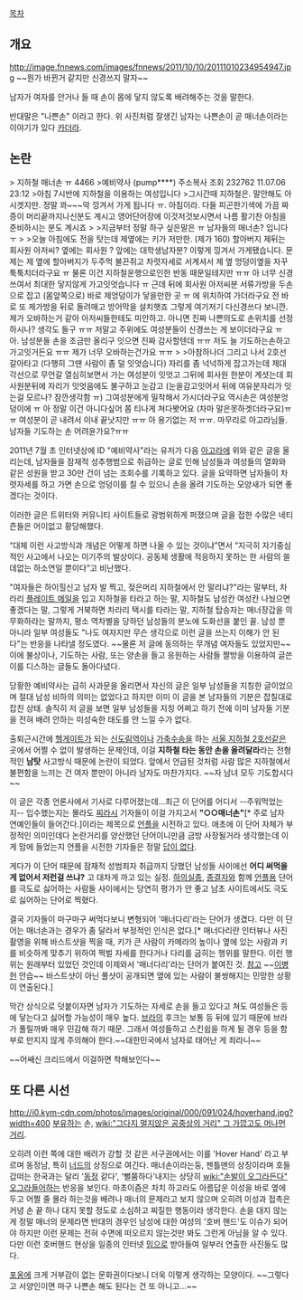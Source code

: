 [[목차]]
== 개요 ==
http://image.fnnews.com/images/fnnews/2011/10/10/20111010234954947.jpg
~~뭔가 바뀐거 같지만 신경쓰지 말자~~

남자가 여자를 안거나 들 때 손이 몸에 닿지 않도록 배려해주는 것을 말한다. 


반대말은 "나쁜손" 이라고 한다. 위 사진처럼 잘생긴 남자는 나쁜손이 곧 매너손이라는 이야기가 있다 [[카더라]].

== 논란 ==
> 지하철 매너손 ㅠ 4466
>예비약사 (pump****) 주소복사 조회 232762 11.07.06 23:12
>아침 7시반에 지하철을 이용하는 여성입니다 
>그시간때 지하철은. 말안해도 아시겟지만. 정말 꽈~~~악 낑겨서 가게 됩니다 ㅠ. 아침이라. 다들 피곤한기색에 가끔 짜증이 머리끝까지나신분도 계시고 영어단어장에 이것저것보시면서 나름 활기찬 아침을 준비하시는 분도 계시죠 
>
>지금부터 정말 하구 싶은말은 ㅠ 남자들의 매너손? 입니다ㅜ 
>
>오늘 아침에도 전을 탓는데 제옆에는 키가 저만한. (제가 160) 할아버지 제뒤는 회사원 아저씨? 옆에는 회사원 ? 앞에는 대학생남자분? 이렇게 낑겨서 가게됐습니다. 문제는 제 옆에 할아버지가 두주먹 불끈쥐고 차렷자세로 서계셔서 제 옆 엉덩이옆을 자꾸 툭툭치더라구요 ㅠ 물론 이건 지하철운행으로인한 반동 때문일테지만 ㅠㅠ 아 너무 신경쓰여서 최대한 닿지않게 가고잇엇습니다 ㅠ 근데 뒤에 회사원 아저씨분 서류가방을 두손으로 잡고 (몸앞쪽으로) 바로 제엉덩이가 닿을만한 곳 ㅠ 에 위치하여 가더라구요 전 바로 또 제가방을 뒤로 돌려매고 방어막을 설치햇죠 그렇게 여기저기 다신경쓰다 보니깐. 제가 오바하는거 같아 아저씨들한테도 미안하고. 아니면 진짜 나쁜의도로 손위치를 선정하시나? 생각도 들구 ㅠㅠ 저말고 주위에도 여성분들이 신경쓰는 게 보이더라구요 ㅠ 아. 남성분들 손을 조금만 올리구 잇으면 진짜 감사할텐데 ㅠㅠ 저도 늘 기도하는손하고 가고잇거든요 ㅠㅠ 제가 너무 오바하는건가요 ㅠㅠ 
>
>아참하나더 그리고 나서 2호선갈아타고 (다행히 그땐 사람이 좀 덜 잇엇습니다) 자리를 좀 넉넉하게 잡고가는데 제대각선으로 무언갈 열심히보면서 가는 여성분이 잇엇고 그뒤에 회사원 한분이 계셧는데 회사원분뒤에 자리가 잇엇음에도 불구하고 눈감고 (눈을감고잇어서 뒤에 여유분자리가 잇는걸 모르나? 잠깐생각함 ㅠ) 그여성분에게 밀착해서 가시더라구요 역시손은 여성분엉덩이에 ㅠ 아 정말 이건 아니다싶어 쫌 티나게 쳐다봣어요 (차마 말은못하겟더라구요)ㅠㅠ 여성분이 곧 내려서 이내 끝낫지만 ㅠㅠ 아 용기없는 저 ㅠㅠ. 마무리로 아고라님들. 남자들 기도하는 손 어려윤가요?ㅠㅠ

2011년 7월 초 인터넷상에 ID "예비약사"라는 유저가 다음 [[아고라]]에 위와 같은 글을 올리는데, 남자들을 잠재적 성추행범으로 취급하는 글로 인해 남성들과 여성들의 열화와 같은 성원을 받고 30만 건이 넘는 조회수를 기록하고 있다. 글을 요약하면 남자들이 차렷자세를 하고 가면 손으로 엉덩이를 칠 수 있으니 손을 올려 기도하는 모양새가 되면 좋겠다는 것이다. 

이러한 글은 트위터와 커뮤니티 사이트들로 광범위하게 퍼졌으며 글을 접한 수많은 네티즌들은 어이없고 황당해했다.

“대체 이런 사고방식과 개념은 어떻게 하면 나올 수 있는 것이냐”면서 “지극히 자기중심적인 사고에서 나오는 이기주의 발상이다. 공동체 생활에 적응하지 못하는 한 사람의 쓸데없는 하소연일 뿐이다”고 비난했다.

"여자들은 하이힐신고 남자 발 찍고, 젖은머리 지하철에서 안 말리냐?"라는 말부터, 차라리 [[플레이트 메일]]을 입고 지하철을 타라고 하는 말, 지하철도 남성칸 여성칸 나눴으면 좋겠다는 말, 그렇게 거북하면 차라리 택시를 타라는 말, 지하철 탑승자는 매너장갑을 의무화하라는 말까지, 평소 역차별을 당하던 남성들의 분노에 도화선을 붙인 꼴. 남성 뿐 아니라 일부 여성들도 "나도 여자지만 무슨 생각으로 이런 글을 쓰는지 이해가 안 된다"는 반응을 나타낼 정도였다. ~~물론 저 글에 동의하는 무개념 여자들도 있었지만~~ 이에 불상이나, 기도하는 사람, 또는 양손을 들고 응원하는 사람들 짤방을 이용하여 글쓴이를 디스하는 글들도 돌아다녔다.

당황한 예비약사는 급히 사과문을 올리면서 자신의 글은 일부 남성들을 지칭한 글이었으며 절대 남성 비하의 의미는 없었다고 하지만 이미 이 글을 본 남자들의 기분은 잡칠대로 잡친 상태. 솔직히 저 글을 보면 일부 남성들을 지칭 어쩌고 하기 전에 이미 남자들 기분을 전혀 배려 안하는 미성숙한 태도를 안 느낄 수가 없다. 

출퇴근시간에 [[헬게이트]]가 되는 [[신도림역]]이나 [[가축수송]]을 하는 [[서울 지하철 2호선]]같은 곳에서 어쩔 수 없이 발생하는 문제인데, 이걸 '''지하철 타는 동안 손을 올려달라'''라는 전형적인 '''남탓''' 사고방식 때문에 논란이 되었다. 앞에서 언급된 것처럼 사람 많은 지하철에서 불편함을 느끼는 건 여자 뿐만이 아니라 남자도 마찬가지다. ~~자 남녀 모두 기도합시다~~

이 글은 각종 언론사에서 기사로 다루어졌는데...최근 이 단어를 어디서 --주워먹었는지-- 입수했는지는 몰라도 [[찌라시]] 기자들이 이걸 가지고서 '''"○○매너손"'''[* 주로 남자 연예인들이 들어간다.]이라는 제목으로 [[언플]]을 시전하고 있다. 애초에 이 단어 자체가 부정적인 의미인데다 논란거리를 양산했던 단어이니만큼 금방 사장될거라 생각했는데 이게 맘에 들었는지 언플을 시전한 기자들은 정말 [[답이 없다]].

게다가 이 단어 때문에 잠재적 성범죄자 취급까지 당했던 남성들 사이에선 '''어디 써먹을게 없어서 저런걸 쓰냐?''' 고 대차게 까고 있는 실정. [[하의실종]], [[종결자]]와 함께 [[언플]]용 단어를 극도로 싫어하는 사람들 사이에서는 당연히 평가가 안 좋고 남초 사이트에서도 극도로 싫어하는 단어로 찍혔다.

결국 기자들이 마구마구 써먹다보니 변형되어 '매너다리'라는 단어가 생겼다. 다만 이 단어는 매너손과는 경우가 좀 달라서 부정적인 인식은 없다.[* 매너다리란 인터뷰나 사진촬영을 위해 바스트샷을 찍을 때, 키가 큰 사람이 카메라의 높이나 옆에 있는 사람과 키를 비슷하게 맞추기 위하여 쩍벌 자세를 한다거나 다리를 굽히는 행위를 말한다. 이런 행위는 원래부터 있었던 것인데 이제와서 '매너다리'라는 단어가 붙여진 것. [http://www.newsen.com/news_view.php?uid=201211300928030610 참고] ~~[[이병헌]] 안습~~ 바스트샷이 아닌 풀샷이 공개되면 옆에 있는 사람이 불쌍해지는 민망한 상황이 연출된다.]

막간 상식으로 덧붙이자면 남자가 기도하는 자세로 손을 들고 있다고 쳐도 여성들은 등에 닿는다고 싫어할 가능성이 매우 높다. [[브라]]의 후크는 보통 등 뒤에 있기 때문에 브라가 풀릴까봐 매우 민감해 하기 때문. 그래서 여성들하고 스킨쉽을 하게 될 경우 등을 함부로 만지지 않게 주의해야 한다.~~대한민국에서 남자로 태어난 게 죄라니~~

~~어쌔신 크리드에서 이걸하면 착해보인다~~

== 또 다른 시선 ==
http://i0.kym-cdn.com/photos/images/original/000/091/024/hoverhand.jpg?width=400
[[부유]]하는 손, [[wiki:"그다지 멀지않은 공중상의 거리" 그 가깝고도 머나먼 거리]].

오히려 이런 쪽에 대한 배려가 강할 것 같은 서구권에서는 이를 'Hover Hand' 라고 부르며 동정남, 특히 [[너드]]의 상징으로 여긴다. 매너손이라는둥, 젠틀맨의 상징이라며 호들갑떠는 한국과는 달리 '[[동정]] 같다', '뻘쭘하다'내지는 상당히 [[wiki:"손발이 오그라든다" 오그라들어하는]] 반응을 보인다. 마초이즘은 차치 하고라도 아름답운 이성을 바로 옆에 두고 어쩔 줄 몰라 하는것을 배려나 매너의 문제라고 보지 않으며 오히려 이성과 접촉은 커녕 손 끝 하나 대지 못할 정도로 소심하고 찌질한 행동이라 생각한다. 손을 대지 않는게 정말 매너의 문제라면 반대의 경우인 남성에 대한 여성의 '호버 핸드'도 이슈가 되어야 하지만 이런 문제는 전혀 수면에 떠오르지 않는것만 봐도 그런게 아님을 알 수 있다. 다만 이런 호버핸드 현상을 일종의 인터넷 [[밈]]으로 받아들여 일부러 연출한 사진들도 많다.

[[포옹]]에 크게 거부감이 없는 문화권이다보니 더욱 이렇게 생각하는 모양이다. ~~그렇다고 서양인이면 마구 나쁜손 해도 된다는 건 또 아니고...~~
